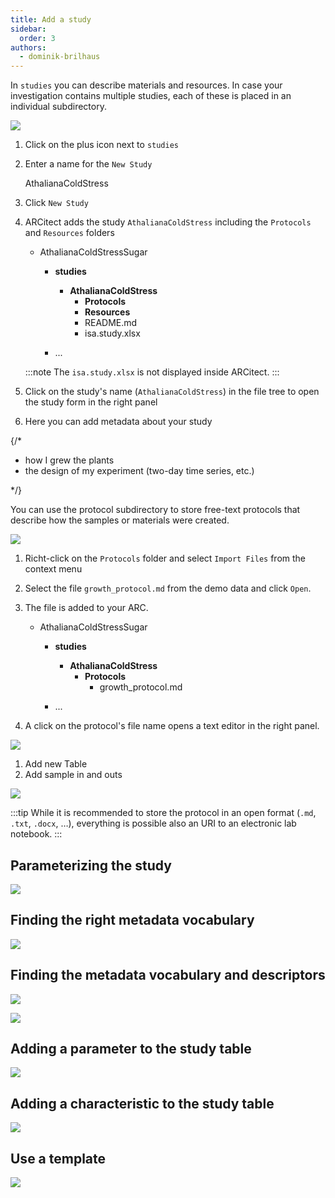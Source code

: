 ```yaml
---
title: Add a study
sidebar:
  order: 3
authors:
  - dominik-brilhaus
---
```



In `studies` you can describe materials and resources. In case your investigation contains multiple studies, each of these is placed in an individual subdirectory.

![](@images/start-here/arc-prototypic-study-divide-conquer.svg)

<Card icon="pen" title="ARCitect">

<Steps>

1. Click on the plus icon next to `studies`
2. Enter a name for the `New Study`

    <ViolaSays>

    AthalianaColdStress

    </ViolaSays>

3. Click `New Study`
4. ARCitect adds the study `AthalianaColdStress` including the `Protocols` and `Resources` folders
  
    <FileTree>
    
    - AthalianaColdStressSugar
      - **studies**
        - **AthalianaColdStress**
          - **Protocols**
          - **Resources**
          - README.md
          - isa.study.xlsx

      - ...
    
    </FileTree>

    :::note
    The `isa.study.xlsx` is not displayed inside ARCitect.
    :::

5. Click on the study's name (`AthalianaColdStress`) in the file tree to open the study form in the right panel
6. Here you can add metadata about your study

</Steps>

</Card>

{/* 
<ViolaSays>

- how I grew the plants
- the design of my experiment (two-day time series, etc.)

</ViolaSays>
 */}


<Card icon="approve-check" title="Protocols">

You can use the protocol subdirectory to store free-text protocols that describe how the samples or materials were created.

![](@images/start-here/arc-prototypic-study-identify.svg)

</Card>

<Card icon="pen" title="ARCitect">

<Steps>

1. Richt-click on the `Protocols` folder and select `Import Files` from the context menu 
3. Select the file `growth_protocol.md` from the demo data and click `Open`.
4. The file is added to your ARC.
  
    <FileTree>
    
    - AthalianaColdStressSugar
      - **studies**
        - **AthalianaColdStress**
          - **Protocols**
            - growth_protocol.md

      - ...
    
    </FileTree>

5. A click on the protocol's file name opens a text editor in the right panel.


</Steps>

</Card>

<Card icon="approve-check" title="Table representation">

![](@images/start-here/arc-prototypic-metadata-table-representation.svg)

</Card>

<Card icon="pen" title="ARCitect">

<Steps>

1. Add new Table
2. Add sample in and outs

</Steps>

</Card>


<Card icon="approve-check" title="Referencing the protocol">

![](@images/start-here/arc-prototypic-study-protocolref.svg)

:::tip
While it is recommended to store the protocol in an open format (`.md`, `.txt`, `.docx`, …), everything is possible also an URI to an electronic lab notebook.
:::

</Card>

## Parameterizing the study

![](@images/start-here/arc-prototypic-study-parameterization.svg)

## Finding the right metadata vocabulary

![](@images/start-here/arc-prototypic-study-parameterization1.svg)

## Finding the metadata vocabulary and descriptors

![](@images/start-here/arc-prototypic-study-parameterization2.svg)

![](@images/start-here/arc-prototypic-study-parameterization3.svg)

## Adding a parameter to the study table 

![](@images/start-here/arc-prototypic-metadata-table-add-parameter.svg)

## Adding a characteristic to the study table 

![](@images/start-here/arc-prototypic-metadata-table-add-characteristic.svg)

## Use a template

![](@images/start-here/swate-templates.svg)